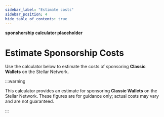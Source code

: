```yaml
---
sidebar_label: "Estimate costs"
sidebar_position: 4
hide_table_of_contents: true
---
```


**sponshorship calculator placeholder**

# Estimate Sponsorship Costs

Use the calculator below to estimate the costs of sponsoring **Classic Wallets** on the Stellar Network.

:::warning

This calculator provides an estimate for sponsoring **Classic Wallets** on the Stellar Network. These figures are for guidance only; actual costs may vary and are not guaranteed.

:::
